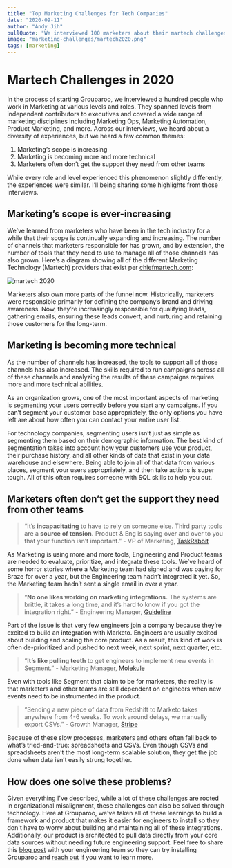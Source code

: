 ```yaml
---
title: "Top Marketing Challenges for Tech Companies"
date: "2020-09-11"
author: "Andy Jih"
pullQuote: "We interviewed 100 marketers about their martech challenges. Here's what we learned."
image: "marketing-challenges/martech2020.png"
tags: [marketing]
---
```


# Martech Challenges in 2020

In the process of starting Grouparoo, we interviewed a hundred people who work in Marketing at various levels and roles. They spanned levels from independent contributors to executives and covered a wide range of marketing disciplines including Marketing Ops, Marketing Automation, Product Marketing, and more. Across our interviews, we heard about a diversity of experiences, but we heard a few common themes:

1. Marketing’s scope is increasing
2. Marketing is becoming more and more technical
3. Marketers often don’t get the support they need from other teams

While every role and level experienced this phenomenon slightly differently, the experiences were similar. I’ll being sharing some highlights from those interviews.

## Marketing’s scope is ever-increasing

We’ve learned from marketers who have been in the tech industry for a while that their scope is continually expanding and increasing. The number of channels that marketers responsible for has grown, and by extension, the number of tools that they need to use to manage all of those channels has also grown. Here’s a diagram showing all of the different Marketing Technology (Martech) providers that exist per [chiefmartech.com](https://chiefmartec.com/2020/04/marketing-technology-landscape-2020-martech-5000/):

<Image
  centered
  source="https://chiefmartec.com/2020/04/marketing-technology-landscape-2020-martech-5000/"
  alt="martech 2020"
  src="marketing-challenges/martech2020.png"
  height={400}
  width={711}
/>

Marketers also own more parts of the funnel now. Historically, marketers were responsible primarily for defining the company’s brand and driving awareness. Now, they’re increasingly responsible for qualifying leads, gathering emails, ensuring these leads convert, and nurturing and retaining those customers for the long-term.

## Marketing is becoming more technical

As the number of channels has increased, the tools to support all of those channels has also increased. The skills required to run campaigns across all of these channels and analyzing the results of these campaigns requires more and more technical abilities.

As an organization grows, one of the most important aspects of marketing is segmenting your users correctly before you start any campaigns. If you can’t segment your customer base appropriately, the only options you have left are about how often you can contact your entire user list.

For technology companies, segmenting users isn’t just as simple as segmenting them based on their demographic information. The best kind of segmentation takes into account how your customers use your product, their purchase history, and all other kinds of data that exist in your data warehouse and elsewhere. Being able to join all of that data from various places, segment your users appropriately, and then take actions is super tough. All of this often requires someone with SQL skills to help you out.

## Marketers often don’t get the support they need from other teams

> “It’s **incapacitating** to have to rely on someone else. Third party tools are a **source of tension.** Product & Eng is saying over and over to you that your function isn’t important.” - VP of Marketing, [TaskRabbit](https://taskrabbit.com)

As Marketing is using more and more tools, Engineering and Product teams are needed to evaluate, prioritize, and integrate these tools. We’ve heard of some horror stories where a Marketing team had signed and was paying for Braze for over a year, but the Engineering team hadn’t integrated it yet. So, the Marketing team hadn’t sent a single email in over a year.

> “**No one likes working on marketing integrations.** The systems are brittle, it takes a long time, and it’s hard to know if you got the integration right.” - Engineering Manager, [Guideline](https://guideline.com)

Part of the issue is that very few engineers join a company because they’re excited to build an integration with Marketo. Engineers are usually excited about building and scaling the core product. As a result, this kind of work is often de-prioritized and pushed to next week, next sprint, next quarter, etc.

> “**It’s like pulling teeth** to get engineers to implement new events in Segment.” - Marketing Manager, [Molekule](https://molekule.com)

Even with tools like Segment that claim to be for marketers, the reality is that marketers and other teams are still dependent on engineers when new events need to be instrumented in the product.

> “Sending a new piece of data from Redshift to Marketo takes anywhere from 4-6 weeks. To work around delays, we manually export CSVs.” - Growth Manager, [Stripe](https://stripe.com)

Because of these slow processes, marketers and others often fall back to what’s tried-and-true: spreadsheets and CSVs. Even though CSVs and spreadsheets aren’t the most long-term scalable solution, they get the job done when data isn’t easily strung together.

## How does one solve these problems?

Given everything I've described, while a lot of these challenges are rooted in organizational misalignment, these challenges can also be solved through technology. Here at Grouparoo, we've taken all of these learnings to build a framework and product that makes it easier for engineers to install so they don't have to worry about building and maintaining all of these integrations. Additionally, our product is architected to pull data directly from your core data sources without needing future engineering support. Feel free to share this [blog post](https://www.grouparoo.com/blog/marketing-challenges) with your engineering team so they can try installing Grouparoo and [reach out](https://www.grouparoo.com/meet) if you want to learn more.
